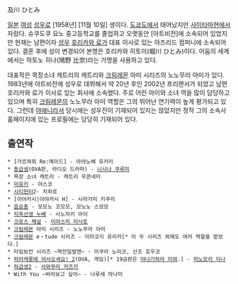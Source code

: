 及川 ひとみ 

[[일본]] [[여성]] [[성우]]로 [1958년] [11월 10일] 생이다. [[도쿄]]도에서 태어났지만 [[사이타마]]현에서 자랐다. 슈쿠도쿠 요노 중고등학교를 졸업하고 오랫동안 [아트비전]에 소속되어 있었지만 현재는 남편이자 [[성우]] [[호리카와 료]]가 대표 이사로 있는 아즈리드 컴퍼니에 소속되어 있다. 결혼 후에 성이 변경되어 본명은 호리카와 히토미(堀川 ひとみ)이다. 어둠의 세계에서는 하토노 히나(鳩野 比奈)라는 가명을 사용하고 있다.

대표작은 목장소녀 캐트리의 캐트리와 [[크림레몬]] 아미 시리즈의 노노무라 아미가 있다. 1983년에 아트비전에 성우로 데뷔해서 약 20년 후인 2002년 프리랜서가 되었고 남편 호리카와 료가 이사로 있는 회사에 소속했다. 주로 어린 아이와 소녀 역을 많이 담당하고 있으며 특히 [[크림레몬]]의 노노무라 아미 역할은 그의 뛰어난 연기력이 높게 평가되고 있다. 그런데 [[야애니]]라서 당시에는 성우진이 기재되어 있지는 않았지만 정작 그의 소속사 홈페이지에 있는 프로필에는 당당히 기재되어 있다. 

== 출연작 ==
 * [가르쳐줘 Re:메이드] - 아야노베 유카리
 * [[동급생]](OVA판, 라디오 드라마) - [[니시나 쿠루미]]
 * 목장 소녀 캐트리 - 캐트리 우콘네미
 * [[미유키]] - 야스코
 * [[시티헌터]]2- 치히로
 * [아야카시|아야카시 H] - 시라가미 키쿠리
 * [[음요충]] - 모모노 코모모, 모노노 스모모
 * [[지옥선생 누베]] - 시노자키 아이
 * [[크로스 채널]] - [[미야스미 미사토]]
 * [[크림레몬]] 아미 시리즈 - 노노무라 아미
 * [[크림레몬]] e・tude 시리즈 - 이마코지 유리카[* 이 두 시리즈 외에도 여러 역할을 맡았다.]
 * 타임보칸 시리즈 ~역전일발맨~ - 미쿠라 노리코, 산조 호우코
 * [[피아캐롯에 어서오세요! 2]](OVA, 게임)[* 19금판은 [[야나기하라 미와]].] - [[히노모리 미나]]
 * [[하급생2]] - [[사와무라 카즈키]]
 * With You ~바라보고 싶어~ - 나루세 마나미

